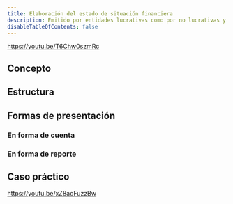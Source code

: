 ```yaml
---
title: Elaboración del estado de situación financiera
description: Emitido por entidades lucrativas como por no lucrativas y se conforma de los activos, los pasivos y el capital contable (o patrimonio contable).
disableTableOfContents: false
---
```

https://youtu.be/T6Chw0szmRc

## Concepto
## Estructura
## Formas de presentación
### En forma de cuenta
### En forma de reporte
## Caso práctico

https://youtu.be/xZ8aoFuzzBw